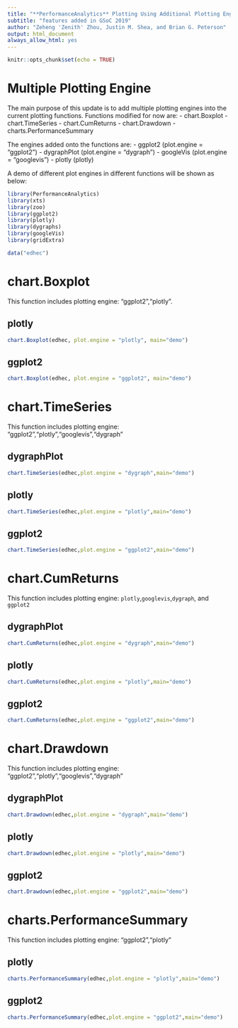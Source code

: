 ```yaml
---
title: "**PerformanceAnalytics** Plotting Using Additional Plotting Engines"
subtitle: "features added in GSoC 2019"
author: "Zeheng 'Zenith' Zhou, Justin M. Shea, and Brian G. Peterson"
output: html_document
always_allow_html: yes
---
```


```r
knitr::opts_chunk$set(echo = TRUE)
```

# Multiple Plotting Engine

The main purpose of this update is to add multiple plotting engines into the current plotting functions. Functions modified for now are:
- chart.Boxplot
- chart.TimeSeries
- chart.CumReturns
- chart.Drawdown
- charts.PerformanceSummary

The engines added onto the functions are:
- ggplot2 (plot.engine = "ggplot2")
- dygraphPlot (plot.engine  = "dygraph")
- googleVis (plot.engine = "googlevis")
- plotly (plotly)

A demo of different plot engines in different functions will be shown as below:

```r
library(PerformanceAnalytics)
library(xts)
library(zoo)
library(ggplot2)
library(plotly)
library(dygraphs)
library(googleVis)
library(gridExtra)

data("edhec")
```

# chart.Boxplot

This function includes plotting engine: "ggplot2","plotly".

## plotly

```r
chart.Boxplot(edhec, plot.engine = "plotly", main="demo")
```

## ggplot2
```r
chart.Boxplot(edhec, plot.engine = "ggplot2", main="demo")
```



# chart.TimeSeries

This function includes plotting engine: "ggplot2","plotly","googlevis","dygraph"

## dygraphPlot
```r
chart.TimeSeries(edhec,plot.engine = "dygraph",main="demo")
```

## plotly
```r
chart.TimeSeries(edhec,plot.engine = "plotly",main="demo")
```

## ggplot2
```r
chart.TimeSeries(edhec,plot.engine = "ggplot2",main="demo")
```


# chart.CumReturns

This function includes plotting engine: `plotly`,`googlevis`,`dygraph`, and `ggplot2`


## dygraphPlot
```r
chart.CumReturns(edhec,plot.engine = "dygraph",main="demo")
```

## plotly
```r
chart.CumReturns(edhec,plot.engine = "plotly",main="demo")
```

## ggplot2
```r
chart.CumReturns(edhec,plot.engine = "ggplot2",main="demo")
```



# chart.Drawdown

This function includes plotting engine: "ggplot2","plotly","googlevis","dygraph"

## dygraphPlot
```r
chart.Drawdown(edhec,plot.engine = "dygraph",main="demo")
```

## plotly
```r
chart.Drawdown(edhec,plot.engine = "plotly",main="demo")
```

## ggplot2
```r
chart.Drawdown(edhec,plot.engine = "ggplot2",main="demo")
```


# charts.PerformanceSummary

This function includes plotting engine: "ggplot2","plotly"

## plotly
```r
charts.PerformanceSummary(edhec,plot.engine = "plotly",main="demo")
```

## ggplot2
```r
charts.PerformanceSummary(edhec,plot.engine = "ggplot2",main="demo")
```

